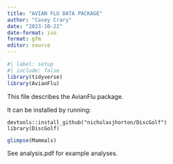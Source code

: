```yaml
---
title: "AVIAN FLU DATA PACKAGE"
author: "Casey Crary"
date: "2023-10-22"
date-format: iso
format: gfm
editor: source
---
```


```r
#| label: setup
#| include: false
library(tidyverse)
library(AvianFlu)
```

This file describes the AvianFlu package.

It can be installed by running:

```
devtools::install_github("nicholasjhorton/DiscGolf")
library(DiscGolf)
```

```r
glimpse(Mammals)
```

See analysis.pdf for example analyses.
